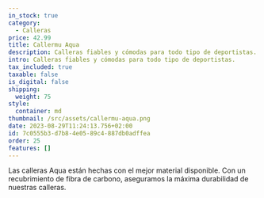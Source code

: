 ```yaml
---
in_stock: true
category:
  - Calleras
price: 42.99
title: Callermu Aqua
description: Calleras fiables y cómodas para todo tipo de deportistas.
intro: Calleras fiables y cómodas para todo tipo de deportistas.
tax_included: true
taxable: false
is_digital: false
shipping:
  weight: 75
style:
  container: md
thumbnail: /src/assets/callermu-aqua.png
date: 2023-08-29T11:24:13.756+02:00
id: 7c0555b3-d7b8-4e05-89c4-887db0adffea
order: 25
features: []
---
```

Las calleras Aqua están hechas con el mejor material disponible. Con un recubrimiento de fibra de carbono, aseguramos la máxima durabilidad de nuestras calleras.




